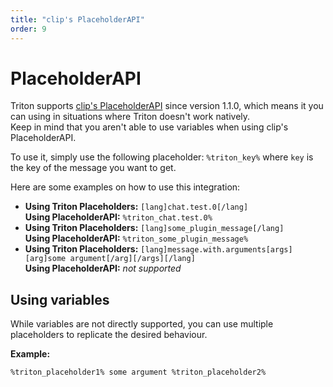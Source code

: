 ```yaml
---
title: "clip's PlaceholderAPI"
order: 9
---
```


# PlaceholderAPI

Triton supports [clip's PlaceholderAPI](https://www.spigotmc.org/resources/placeholderapi.6245/) since version 1.1.0, which means it you can using in situations where Triton doesn't work natively.  
Keep in mind that you aren't able to use variables when using clip's PlaceholderAPI.

To use it, simply use the following placeholder: `%triton_key%` where `key` is the key of the message you want to get.

Here are some examples on how to use this integration:

- **Using Triton Placeholders:** `[lang]chat.test.0[/lang]`  
  **Using PlaceholderAPI:** `%triton_chat.test.0%`
- **Using Triton Placeholders:** `[lang]some_plugin_message[/lang]`  
  **Using PlaceholderAPI:** `%triton_some_plugin_message%`
- **Using Triton Placeholders:** `[lang]message.with.arguments[args][arg]some argument[/arg][/args][/lang]`  
  **Using PlaceholderAPI:** _not supported_

## Using variables

While variables are not directly supported, you can use multiple placeholders to replicate the desired behaviour.

**Example:**

`%triton_placeholder1% some argument %triton_placeholder2%`
